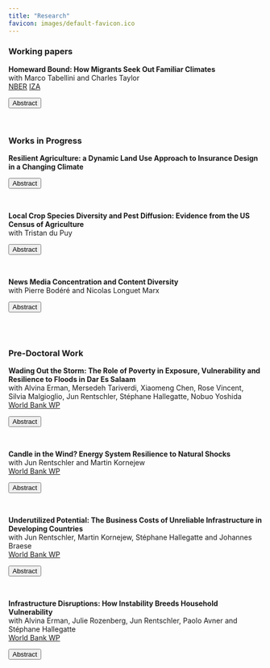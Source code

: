 ```yaml
---
title: "Research"
favicon: images/default-favicon.ico
---
```

<script>
function hide_buttons(abstract) {
    var x = document.getElementById(abstract);
    if (x.style.display === "none") {
        x.style.display = "block";
    } else {
        x.style.display = "none";
    }
}
</script>

### Working papers 

**Homeward Bound: How Migrants Seek Out Familiar Climates**  <br/>  with Marco Tabellini and Charles Taylor <br/>
[<span style="font-weight: normal">NBER</span>](https://www.nber.org/papers/w32035?utm_campaign=ntwh&utm_medium=email&utm_source=ntwg18)  [<span style="font-weight: normal">IZA</span>](https://www.iza.org/index.php/publications/dp/16710/homeward-bound-how-migrants-seek-out-familiar-climates)

<button class="button_that_looks_like_link" role="button" onclick="hide_buttons('abstract_homeward_bound')">Abstract</button>
<div id="abstract_homeward_bound" style="display: none;">
This paper introduces the concept of "climate matching" as a driver of migration. Using historical censuses and administrative data, we document several novel findings. First, we show that climate strongly predicts the spatial distribution of international and domestic migrants in the US, both historically (1850-1940) and more recently (2011-2019), whereby movers select destinations with climates similar to those in their origin. Second, we analyze historical flows of German, Norwegian, and domestic migrants in the US and find that climate sorting also holds *within* countries. Third, we exploit variation in the long-run *change* in average US climate from 1900 to 2019 and find evidence of climate matching over time, with migration increasing between locations whose climate converged. Our results hold across time, geography, and migrant groups, and are not driven by the persistence of ethnic networks or other confounders. We provide evidence for two complementary mechanisms: climate-specific human capital and climate as amenity. We then back out the marginal value of climate by: $i)$ exploiting the 1862 Homestead Act, a public policy that changed relative land prices; and, $ii)$ estimating the effect of climate mismatch on life expectancy. We conclude by projecting how climate change can reshape the geography of US internal migration throughout the 21st century.
</div>

<br> 


### Works in Progress

**Resilient Agriculture: a Dynamic Land Use Approach to Insurance Design in a Changing
Climate** 

<button class="button_that_looks_like_link" role="button" onclick="hide_buttons('JMP')">Abstract</button>
<div id="JMP" style="display: none;">
Weather variability represents a large threat to agricultural yields. In response, crop insurance has emerged as a crucial policy tool in the United States, offering premium subsidies to farmers in counties with historical crop cultivation. This reduces the program's exposure to climate-related risks by not insuring farmers in regions where sufficient data are lacking. However, it also contributes to locking farmers in current cropland areas. With climate change shifting suitable growing areas, farmers will be faced with the challenge of spatially reallocating agricultural production. I combine parcel-level land use data and county-level insurance data obtained from the Risk Management Agency with a dynamic model of crop choice and insurance take up to study the trade-off between managing actuarial costs and adapting crop insurance to facilitate gradual crop migration.
</div>

<br> 

**Local Crop Species Diversity and Pest Diffusion: Evidence from the US Census of Agriculture** <br/>  with Tristan du Puy

<button class="button_that_looks_like_link" role="button" onclick="hide_buttons('crop_diversity_pests')">Abstract</button>
<div id="crop_diversity_pests" style="display: none;">
We provide evidence of the role of local agricultural crop diversity, measured by local crop richness and evenness, in hampering the diffusion of pests. First, we build consistent county-level diversity measures using a new machine-learning based method to link the US Agricultural Census of Agriculture between 1880-2007. Second, we show large declines in local crop diversity over the second half of 20th century, consistent with previous findings. Finally, we examine the impact of crop diversity on the spread of two significant pest outbreaks in US agricultural systems—the boll weevil (1890-1930) and the imported fire ant (1940-1997). We address reverse causality concerns by instrumenting local crop diversity with the expected (pre-planting) spread in crop revenues. We find that increases in crop diversity prevented the diffusion of these two pests.
</div>

<br> 

**News Media Concentration and Content Diversity** <br/> with Pierre Bodéré and Nicolas Longuet Marx


<button class="button_that_looks_like_link" role="button" onclick="hide_buttons('abstract_media')">Abstract</button>
<div id="abstract_media" style="display: none;">
The rise in political polarization over the recent years has fostered scrutiny of the structure of the news industry’ s influence on political outcomes. How should policymakers regulate news producers when they value news diversity and large publishers shape the ideological landscape? We develop an empirical model of competition for readership and advertisers between news producers. We recover the topic content and ideological positions of 200 major U.S. daily newspapers using recent advances in Natural Language Processing on millions of published articles. We find that over the period 2007-2017, the median newspaper in our sample got closer to the ideology of the Democratic party. Second, we embed these topics and ideal points in a demand model for differentiated products with heterogeneous readers. Our model shows that rich readers lean democrat and consume more news about social and political questions while the elderly are more conservative and care more about local news. Using the estimated demand model and data on advertising contracts and readership, we can recover the cost of producing each type of content. Given this model of news supply, we intend to use our framework to provide recommendations on antitrust rules weighing both consumer welfare and ideological diversity.
</div>

<br> </br>

### Pre-Doctoral Work

**Wading Out the Storm: The Role of Poverty in Exposure, Vulnerability and Resilience to Floods in Dar Es Salaam**  <br/> with Alvina Erman, Mersedeh Tariverdi, Xiaomeng Chen, Rose Vincent, Silvia Malgioglio, Jun Rentschler, Stéphane Hallegatte, Nobuo Yoshida <br/>
[<span style="font-weight: normal">World Bank WP</span>](https://papers.ssrn.com/sol3/papers.cfm?abstract_id=3436477)

<button class="button_that_looks_like_link" role="button" onclick="hide_buttons('wading_out')">Abstract</button>
<div id="wading_out" style="display: none;">
Dar es Salaam is frequently affected by severe flooding causing destruction and impeding daily life of its 4.5 million inhabitants. The focus of this paper is on the role of poverty in the impact of floods on households, focusing on both direct (damage to or loss of assets or property) and indirect (losses involving health, infrastructure, labor, and education) impacts using household survey data. Poorer households are more likely to be affected by floods; directly affected households are more likely female-headed and have more insecure tenure arrangements; and indirectly affected households tend to have access to poorer quality infrastructure. Focusing on the floods of April 2018, affected households suffered losses of 23 percent of annual income on average. Surprisingly, poorer households are not over-represented among the households that lost the most - even in relation to their income, possibly because 77 percent of total losses were due to asset losses, with richer households having more valuable assets. Although indirect losses were relatively small, they had significant well-being effects for the affected households. It is estimated that households? losses due to the April 2018 flood reached more than US$100 million, representing between 2-4 percent of the gross domestic product of Dar es Salaam. Furthermore, poorer households were less likely to recover from flood exposure. The report finds that access to finance play an important role in recovery for households.
</div>

<br/>

**Candle in the Wind? Energy System Resilience to Natural Shocks**<br/> with Jun Rentschler and Martin Kornejew <br/>
[<span style="font-weight: normal">World Bank WP</span>](https://papers.ssrn.com/sol3/papers.cfm?abstract_id=3430507)

<button class="button_that_looks_like_link" role="button" onclick="hide_buttons('candle_in_wind')">Abstract</button>
<div id="candle_in_wind" style="display: none;">
This study finds that natural shocks -- storms in particular -- are a significant and often leading cause for power supply disruptions. This finding is based on 20 years of high frequency (i.e. daily) data on power outages and climate variables in 28 countries -- Bangladesh, the United States and 26 European countries. More specifically: (1) Natural shocks are the most important cause of power outages in developed economies. On average, they account for more than 50 of annual outage duration in both the US and Europe. In contrast, natural shocks are responsible for a small share of outages in Bangladesh, where disruptions occur on a daily basis for a variety of reasons. (2) Outages due to natural shocks are found to last significantly longer than those due to non-natural shocks in -- e.g. more than 4.5 times in Europe. Reasons include the challenge of locating wide-spread damages, and the sustained duration of storms. (3) Several factors can reinforce the adverse effect of natural shocks on power supply. In the US, forest cover is shown to significantly increase the risk of power outages when storms occur. (4) There are significant differences in network fragility. For instance, wind speeds above 35 km/h are found to be 12 times more likely to cause an outage in Bangladesh than in the US. This difference may be explained by a range of factors, including investments in infrastructure resilience and maintenance.

</div>

<br/>

**Underutilized Potential: The Business Costs of Unreliable Infrastructure in Developing Countries** <br/>
with Jun Rentschler, Martin Kornejew, Stéphane Hallegatte and Johannes Braese <br/>
[<span style="font-weight: normal">World Bank WP</span>](https://papers.ssrn.com/sol3/papers.cfm?abstract_id=3430509)

<button class="button_that_looks_like_link" role="button" onclick="hide_buttons('underutilized_potential')">Abstract</button>
<div id="underutilized_potential" style="display: none;">
<p style="abstract_font">
This study constructs a microdata set of about 143,000 firms to estimate the monetary costs of infrastructure disruptions in 137 low- and middle-income countries, representing 78 percent of the world population and 80 percent of the GDP of low- and -middle-income countries. Specifically, this study assesses the impact of transport, electricity, and water disruptions on the capacity utilization rates of firms. The estimates suggest that utilization losses amount to \$151 billion a year -- of which \$107 billion are due to transport disruptions, \$38 billion due to blackouts, and \$6 billion due to dryouts. Moreover, this study shows that electricity outages are causing sales losses equivalent to \$82 billion a year. Firms are also incurring the costs of self-generated electricity, estimated to amount to $64 billion a year (including annualized capital expenditure). At almost \$300 billion a year, these figures highlight the substantial drag that unreliable infrastructure imposes on firms in developing countries. Yet, these figures are likely to be under-estimates as neither all countries nor all types of impacts are covered.
</p>
</div>

<br/>




**Infrastructure Disruptions: How Instability Breeds Household Vulnerability** <br/> with Alvina Erman, Julie Rozenberg, Jun Rentschler, Paolo Avner and Stéphane Hallegatte <br/>
[<span style="font-weight: normal">World Bank WP </span>](https://papers.ssrn.com/sol3/papers.cfm?abstract_id=3430512)

<button class="button_that_looks_like_link" role="button" onclick="hide_buttons('infrastructure_disruption')">Abstract</button>
<div id="infrastructure_disruption" style="display: none;">
<p class="abstract_font">
This review examines the literature on the welfare impacts of infrastructure disruptions. There is widespread evidence that households suffer from the consequences of a lack of infrastructure reliability, and that being connected to the grid is not sufficient to close the infrastructure gap. Disruptions and irregular service have adverse effects on household welfare, due to missed work and education opportunities, and negative impact on health. Calibrating costs of unreliable infrastructure on existing willingness to pay assessments, we estimate the welfare losses associated with blackouts and water outages. Overall, between 0.1 and 0.2 percent of GDP would be lost each year because of unreliable infrastructure -- electricity, water and transport.
</p>
</div>

<br/>

